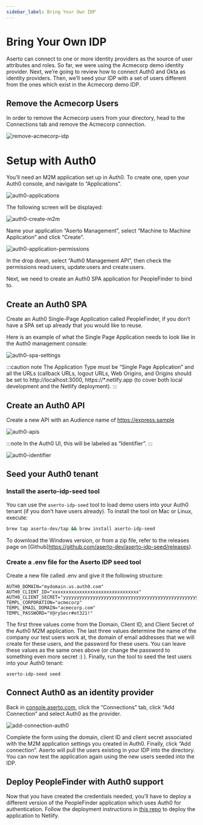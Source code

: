 ```yaml
---
sidebar_label: Bring Your Own IDP
---
```


# Bring Your Own IDP

Aserto can connect to one or more identity providers as the source of user attributes and roles. So far, we were using the Acmecorp demo identity provider. Next, we’re going to review how to connect Auth0 and Okta as identity providers. Then, we’ll seed your IDP with a set of users different from the ones which exist in the Acmecorp demo IDP.

## Remove the Acmecorp Users

In order to remove the Acmecorp users from your directory, head to the Connections tab and remove the Acmecorp connection.

![remove-acmecorp-idp](/getting-started-acmecorp/remove-acmecorp-idp.png)

# Setup with Auth0

You’ll need an M2M application set up in Auth0. To create one, open your Auth0 console, and navigate to “Applications”.

![auth0-applications](/getting-started-acmecorp/auth0-applications.png)

The following screen will be displayed:

![auth0-create-m2m](/getting-started-acmecorp/auth0-create-m2m.png)

Name your application “Aserto Management”, select “Machine to Machine Application” and click “Create”.

![auth0-application-permissions](/getting-started-acmecorp/auth0-application-permissions.png)

In the drop down, select “Auth0 Management API”, then check the permissions read:users, update:users and create:users.

Next, we need to create an Auth0 SPA application for PeopleFinder to bind to.

## Create an Auth0 SPA

Create an Auth0 Single-Page Application called PeopleFinder, if you don’t have a SPA set up already that you would like to reuse.

Here is an example of what the Single Page Application needs to look like in the Auth0 management console:

![auth0-spa-settings](/getting-started-acmecorp/auth0-spa-settings.png)

:::caution note
The Application Type must be “Single Page Application” and all the URLs (callback URLs, logout URLs, Web Origins, and Origins should be set to http://localhost:3000, https://\*.netlify.app (to cover both local development and the Netlify deployment).
:::

## Create an Auth0 API

Create a new API with an Audience name of https://express.sample

![auth0-apis](/getting-started-acmecorp/auth0-apis.png)

:::note
In the Auth0 UI, this will be labeled as “Identifier”.
:::

![auth0-identifier](/getting-started-acmecorp/auth0-identifier.png)

## Seed your Auth0 tenant

### Install the aserto-idp-seed tool

You can use the `aserto-idp-seed` tool to load demo users into your Auth0 tenant (if you don’t have users already). To install the tool on Mac or Linux, execute:

```bash
brew tap aserto-dev/tap && brew install aserto-idp-seed
```

To download the Windows version, or from a zip file, refer to the releases page on [Github]https://github.com/aserto-dev/aserto-idp-seed/releases).

### Create a .env file for the Aserto IDP seed tool

Create a new file called .env and give it the following structure:

```
AUTH0_DOMAIN="mydomain.us.auth0.com"
AUTH0_CLIENT_ID="xxxxxxxxxxxxxxxxxxxxxxxxxxxxxxxx"
AUTH0_CLIENT_SECRET="yyyyyyyyyyyyyyyyyyyyyyyyyyyyyyyyyyyyyyyyyyyyyyyyyyyyyyy"
TEMPL_CORPORATION="acmecorp"
TEMPL_EMAIL_DOMAIN="acmecorp.com"
TEMPL_PASSWORD="V@rySecr#et321!"
```

The first three values come from the Domain, Client ID, and Client Secret of the Auth0 M2M application.
The last three values determine the name of the company our test users work at, the domain of email addresses that we will create for these users, and the password for these users. You can leave these values as the same ones above (or change the password to something even more secret :) ).
Finally, run the tool to seed the test users into your Auth0 tenant:

```
aserto-idp-seed seed
```

## Connect Auth0 as an identity provider

Back in [console.aserto.com](https://console.aserto.com), click the “Connections” tab, click “Add Connection” and select Auth0 as the provider.

![add-connection-auth0](/getting-started-acmecorp/add-connection-auth0.png)

Complete the form using the domain, client ID and client secret associated with the M2M application settings you created in Auth0. Finally, click “Add connection”. Aserto will pull the users existing in your IDP into the directory. You can now test the application again using the new users seeded into the IDP.

## Deploy PeopleFinder with Auth0 support

Now that you have created the credentials needed, you’ll have to deploy a different version of the PeopleFinder application which uses Auth0 for authentication. Follow the deployment instructions in [this repo](https://github.com/aserto-demo/peoplefinder) to deploy the application to Netlify.
